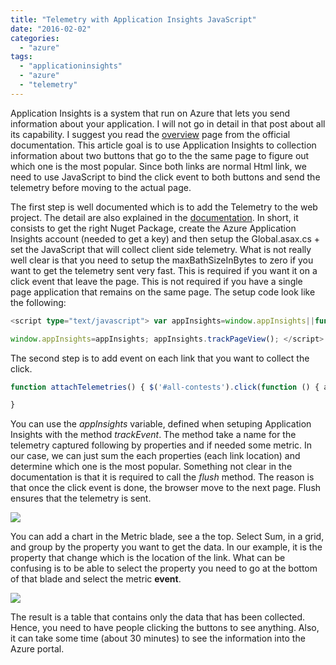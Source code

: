 ```yaml
---
title: "Telemetry with Application Insights JavaScript"
date: "2016-02-02"
categories: 
  - "azure"
tags: 
  - "applicationinsights"
  - "azure"
  - "telemetry"
---
```


Application Insights is a system that run on Azure that lets you send information about your application. I will not go in detail in that post about all its capability. I suggest you read the [overview](https://azure.microsoft.com/en-us/documentation/articles/app-insights-overview/) page from the official documentation. This article goal is to use Application Insights to collection information about two buttons that go to the the same page to figure out which one is the most popular. Since both links are normal Html link, we need to use JavaScript to bind the click event to both buttons and send the telemetry before moving to the actual page.

The first step is well documented which is to add the Telemetry to the web project. The detail are also explained in the [documentation](https://azure.microsoft.com/en-us/documentation/articles/app-insights-asp-net/). In short, it consists to get the right Nuget Package, create the Azure Application Insights account (needed to get a key) and then setup the Global.asax.cs + set the JavaScript that will collect client side telemetry. What is not really well clear is that you need to setup the maxBathSizeInBytes to zero if you want to get the telemetry sent very fast. This is required if you want it on a click event that leave the page. This is not required if you have a single page application that remains on the same page. The setup code look like the following:

```typescript
<script type="text/javascript"> var appInsights=window.appInsights||function(config){ function r(config){t[config]=function(){var i=arguments;t.queue.push(function(){t[config].apply(t,i)})}}var t={config:config},u=document,e=window,o="script",s=u.createElement(o),i,f;for(s.src=config.url||"//az416426.vo.msecnd.net/scripts/a/ai.0.js",u.getElementsByTagName(o)[0].parentNode.appendChild(s),t.cookie=u.cookie,t.queue=[],i=["Event","Exception","Metric","PageView","Trace"];i.length;)r("track"+i.pop());return r("setAuthenticatedUserContext"),r("clearAuthenticatedUserContext"),config.disableExceptionTracking||(i="onerror",r("_"+i),f=e[i],e[i]=function(config,r,u,e,o){var s=f&&f(config,r,u,e,o);return s!==!0&&t["_"+i](config,r,u,e,o),s}),t }({ instrumentationKey: "@Microsoft.ApplicationInsights.Extensibility.TelemetryConfiguration.Active.InstrumentationKey", maxBatchSizeInBytes: 0 });

window.appInsights=appInsights; appInsights.trackPageView(); </script> 
``` 


The second step is to add event on each link that you want to collect the click.

```typescript
function attachTelemetries() { $('#all-contests').click(function () { appInsights.trackEvent("BestLinkLocation", { LinkDestination: "Contest/List", LinkPageLocation: "DirectTopMenu" } ); appInsights.flush() }); $('#user-contests').click(function () { appInsights.trackEvent("BestLinkLocation", { LinkDestination: "Contest/List", LinkPageLocation: "SubMenu" } ); appInsights.flush() });

} 
``` 


You can use the _appInsights_ variable, defined when setuping Application Insights with the method _trackEvent_. The method take a name for the telemetry captured following by properties and if needed some metric. In our case, we can just sum the each properties (each link location) and determine which one is the most popular. Something not clear in the documentation is that it is required to call the _flush_ method. The reason is that once the click event is done, the browser move to the next page. Flush ensures that the telemetry is sent. 

![](/images/blog/Events.png)

You can add a chart in the Metric blade, see a the top. Select Sum, in a grid, and group by the property you want to get the data. In our example, it is the property that change which is the location of the link. What can be confusing is to be able to select the property you need to go at the bottom of that blade and select the metric **event**.

![](/images/blog/GridTelemetry.png)

The result is a table that contains only the data that has been collected. Hence, you need to have people clicking the buttons to see anything. Also, it can take some time (about 30 minutes) to see the information into the Azure portal.
